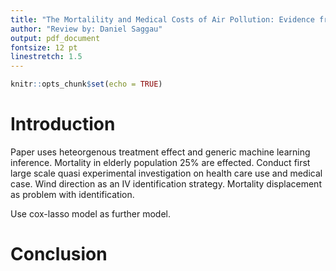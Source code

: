 ```yaml
---
title: "The Mortalility and Medical Costs of Air Pollution: Evidence from Changes in Wind Direction"
author: "Review by: Daniel Saggau"
output: pdf_document
fontsize: 12 pt
linestretch: 1.5
---
```


```r
knitr::opts_chunk$set(echo = TRUE)
```

# Introduction 

Paper uses heteorgenous treatment effect and generic machine learning inference. 
Mortality in elderly population 25% are effected.
Conduct first large scale quasi experimental investigation on health care use and medical case. 
Wind direction as an IV identification strategy. 
Mortality displacement as problem with identification.

Use cox-lasso model as further model.

# Conclusion 

